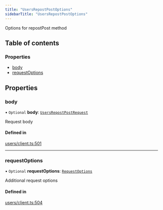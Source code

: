 ```yaml
---
title: "UsersRepostPostOptions"
sidebarTitle: "UsersRepostPostOptions"
---
```


Options for repostPost method

## Table of contents

### Properties

- [body](/xdks/typescript/reference/interfaces/UsersRepostPostOptions#body)
- [requestOptions](/xdks/typescript/reference/interfaces/UsersRepostPostOptions#requestoptions)

## Properties

### body

• `Optional` **body**: [`UsersRepostPostRequest`](/xdks/typescript/reference/interfaces/UsersRepostPostRequest)

Request body

#### Defined in

[users/client.ts:501](https://github.com/xdevplatform/xdk/blob/298ca9350d035e40e7c8ee0753c50052819a41e2/xdk/typescript/src/users/client.ts#L501)

___

### requestOptions

• `Optional` **requestOptions**: [`RequestOptions`](/xdks/typescript/reference/interfaces/RequestOptions)

Additional request options

#### Defined in

[users/client.ts:504](https://github.com/xdevplatform/xdk/blob/298ca9350d035e40e7c8ee0753c50052819a41e2/xdk/typescript/src/users/client.ts#L504)
